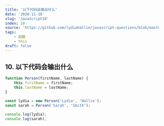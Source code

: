 ```yaml
---
title: '以下代码会输出什么'
date: '2020-11-18'
slug: 'JavaScript10'
index: 10
source: 'https://github.com/lydiahallie/javascript-questions/blob/master/zh-CN/README-zh_CN.md#12-%E8%BE%93%E5%87%BA%E6%98%AF%E4%BB%80%E4%B9%88'
tags:
    - 函数
    - this
draft: false
---
```


## 10. 以下代码会输出什么

```js
function Person(firstName, lastName) {
	this.firstName = firstName;
	this.lastName = lastName;
}

const lydia = new Person('Lydia', 'Hallie');
const sarah = Person('Sarah', 'Smith');

console.log(lydia);
console.log(sarah);
```


